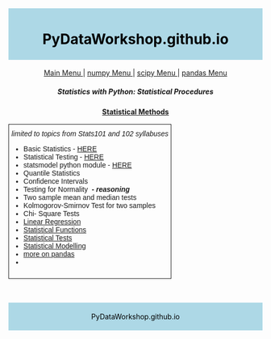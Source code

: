<style>
#header {
    background-color:lightblue;
    color:black;
    text-align:center;
    padding:5px;
}
#nav {
    line-height:30px;
    background-color:#eeeeee;
    height:300px;
    width:100px;
    float:left;
    padding:5px; 
}
#section {
    width:550px;
    float:left;
    padding:10px; 
}
#footer {
    background-color:lightblue;
    color:black;
    clear:both;
    text-align:center;
    padding:5px; 
}
</style>

<body>

<div id="header">
<h1>PyDataWorkshop.github.io</h1>
</div>
<br><center>
<style type="text/css">
.tg  {border-collapse:collapse;border-spacing:1;}
.tg td{font-family:Arial, sans-serif;font-size:14px;padding:10px 5px;border-style:solid;border-width:1px;overflow:hidden;word-break:normal;}
.tg th{font-family:Arial, sans-serif;font-size:14px;font-weight:normal;padding:10px 5px;border-style:solid;border-width:1px;overflow:hidden;word-break:normal;}
.tg .tg-b44r{background-color:#cbcefb;vertical-align:top}
.tg .tg-fqpo{background-color:#cbcefb}
</style>

<a href="http://PyDataWorkshop.github.io"> Main Menu </a> | <a href="http://PyDataWorkshop.github.io/numpy"> numpy Menu </a> | <a href="http://PyDataWorkshop.github.io/scipy"> scipy Menu </a> | <a href="index.html"> pandas Menu </a>
<h5>Statistics with Python: Statistical Procedures</h5>

<span style="text-decoration: underline;"><strong>Statistical Methods</strong></span>

<style type="text/css">
.tg  {border-collapse:collapse;border-spacing:0;}
.tg td{font-family:Arial, sans-serif;font-size:14px;padding:10px 5px;border-style:solid;border-width:1px;overflow:hidden;word-break:normal;}
.tg th{font-family:Arial, sans-serif;font-size:14px;font-weight:normal;padding:10px 5px;border-style:solid;border-width:1px;overflow:hidden;word-break:normal;}
.tg .tg-yw4l{vertical-align:top}
</style>
<font size =6>
<table class="tg">
  <tr>
    <td class="tg-yw4l">


<em>limited to topics from Stats101 and 102 syllabuses</em>
<ul>
	<li>Basic Statistics - <a href="https://dl.dropboxusercontent.com/u/6044937/PyData/pandas/notes/PyData-19-stats.pdf" target="_blank">HERE</a></li>
	<li>Statistical Testing - <a href="https://dl.dropboxusercontent.com/u/6044937/PyData/pandas/notes/PyData-c5-statisticaltests.pdf" target="_blank">HERE</a></li>
	<li>statsmodel python module - <a href="https://dl.dropboxusercontent.com/u/6044937/PyData/pandas/notes/PyData-c6-statsmodeling.pdf" target="_blank">HERE</a></li>
	<li>Quantile Statistics</li>
	<li>Confidence Intervals</li>
	<li>Testing for Normality  <strong>- <em>reasoning</em></strong></li>
	<li>Two sample mean and median tests</li>
	<li>Kolmogorov-Smirnov Test for two samples</li>
	<li>Chi- Square Tests</li>
	<li><a href="https://dl.dropboxusercontent.com/u/6044937/PyData/Scipy-a1-linreg.pdf" target="_blank">Linear Regression</a></li>
	<li><a href="https://dl.dropboxusercontent.com/u/6044937/PyData/PyData-c4-statisticsfunctions.pdf" target="_blank">Statistical Functions</a></li>
	<li><a href="https://dl.dropboxusercontent.com/u/6044937/PyData/PyData-c5-statisticaltests.pdf" target="_blank">Statistical Tests</a></li>
	<li><a href="https://dl.dropboxusercontent.com/u/6044937/PyData/PyData-c6-statsmodeling.pdf" target="_blank">Statistical Modelling</a></li>
	<li><a href="https://dl.dropboxusercontent.com/u/6044937/PyData/PyData-d2-pandas2.pdf" target="_blank">more on pandas</a></li>
	<li></li>
</ul>

</td>
  </tr>
</table>
</font>

<br>



<div id="footer">
PyDataWorkshop.github.io
</div>

</body>
